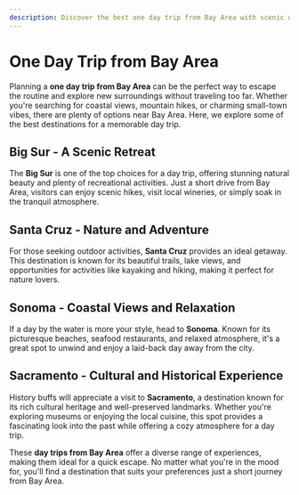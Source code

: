 ```yaml
---
description: Discover the best one day trip from Bay Area with scenic destinations, exciting activities, and top recommendations for a perfect getaway.
---
```


# One Day Trip from Bay Area

Planning a **one day trip from Bay Area** can be the perfect way to escape the routine and explore new surroundings without traveling too far. Whether you're searching for coastal views, mountain hikes, or charming small-town vibes, there are plenty of options near Bay Area. Here, we explore some of the best destinations for a memorable day trip.

## Big Sur - A Scenic Retreat

The **Big Sur** is one of the top choices for a day trip, offering stunning natural beauty and plenty of recreational activities. Just a short drive from Bay Area, visitors can enjoy scenic hikes, visit local wineries, or simply soak in the tranquil atmosphere.

## Santa Cruz - Nature and Adventure

For those seeking outdoor activities, **Santa Cruz** provides an ideal getaway. This destination is known for its beautiful trails, lake views, and opportunities for activities like kayaking and hiking, making it perfect for nature lovers.

## Sonoma - Coastal Views and Relaxation

If a day by the water is more your style, head to **Sonoma**. Known for its picturesque beaches, seafood restaurants, and relaxed atmosphere, it's a great spot to unwind and enjoy a laid-back day away from the city.

## Sacramento - Cultural and Historical Experience

History buffs will appreciate a visit to **Sacramento**, a destination known for its rich cultural heritage and well-preserved landmarks. Whether you're exploring museums or enjoying the local cuisine, this spot provides a fascinating look into the past while offering a cozy atmosphere for a day trip.

These **day trips from Bay Area** offer a diverse range of experiences, making them ideal for a quick escape. No matter what you're in the mood for, you'll find a destination that suits your preferences just a short journey from Bay Area.
